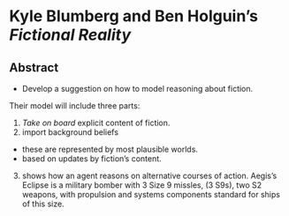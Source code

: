 # Kyle Blumberg and Ben Holguin's *Fictional Reality*

## Abstract

* Develop a suggestion on how to model reasoning about fiction.

Their model will include three parts:

1. *Take on board* explicit content of fiction.
2. import background beliefs
  * these are represented by most plausible worlds. 
  * based on updates by fiction's content.
3. shows how an agent reasons on alternative courses of action.
Aegis's Eclipse is a military bomber with 3 Size 9 missles, (3 S9s), two S2 weapons, with propulsion and systems components standard for ships of this size. 
